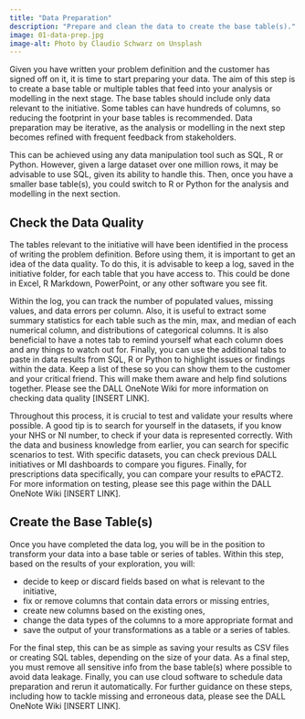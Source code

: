```yaml
---
title: "Data Preparation"
description: "Prepare and clean the data to create the base table(s)."
image: 01-data-prep.jpg
image-alt: Photo by Claudio Schwarz on Unsplash
---
```


Given you have written your problem definition and the customer has signed off on it, it is time to start preparing your data. The aim of this step is to create a base table or multiple tables that feed into your analysis or modelling in the next stage. The base tables should include only data relevant to the initiative. Some tables can have hundreds of columns, so reducing the footprint in your base tables is recommended. Data preparation may be iterative, as the analysis or modelling in the next step becomes refined with frequent feedback from stakeholders.

This can be achieved using any data manipulation tool such as SQL, R or Python. However, given a large dataset over one million rows, it may be advisable to use SQL, given its ability to handle this. Then, once you have a smaller base table(s), you could switch to R or Python for the analysis and modelling in the next section.

## Check the Data Quality
The tables relevant to the initiative will have been identified in the process of writing the problem definition. Before using them, it is important to get an idea of the data quality. To do this, it is advisable to keep a log, saved in the initiative folder, for each table that you have access to. This could be done in Excel, R Markdown, PowerPoint, or any other software you see fit.

Within the log, you can track the number of populated values, missing values, and data errors per column. Also, it is useful to extract some summary statistics for each table such as the min, max, and median of each numerical column, and distributions of categorical columns. It is also beneficial to have a notes tab to remind yourself what each column does and any things to watch out for. Finally, you can use the additional tabs to paste in data results from SQL, R or Python to highlight issues or findings within the data. Keep a list of these so you can show them to the customer and your critical friend. This will make them aware and help find solutions together. Please see the DALL OneNote Wiki for more information on checking data quality [INSERT LINK].

Throughout this process, it is crucial to test and validate your results where possible. A good tip is to search for yourself in the datasets, if you know your NHS or NI number, to check if your data is represented correctly. With the data and business knowledge from earlier, you can search for specific scenarios to test. With specific datasets, you can check previous DALL initiatives or MI dashboards to compare you figures. Finally, for prescriptions data specifically, you can compare your results to ePACT2. For more information on testing, please see this page within the DALL OneNote Wiki [INSERT LINK].

## Create the Base Table(s)
Once you have completed the data log, you will be in the position to transform your data into a base table or series of tables. Within this step, based on the results of your exploration, you will:

* decide to keep or discard fields based on what is relevant to the initiative,
* fix or remove columns that contain data errors or missing entries,
* create new columns based on the existing ones,
* change the data types of the columns to a more appropriate format and
* save the output of your transformations as a table or a series of tables. 

For the final step, this can be as simple as saving your results as CSV files or creating SQL tables, depending on the size of your data. As a final step, you must remove all sensitive info from the base table(s) where possible to avoid data leakage. Finally, you can use cloud software to schedule data preparation and rerun it automatically. For further guidance on these steps, including how to tackle missing and erroneous data, please see the DALL OneNote Wiki [INSERT LINK].
